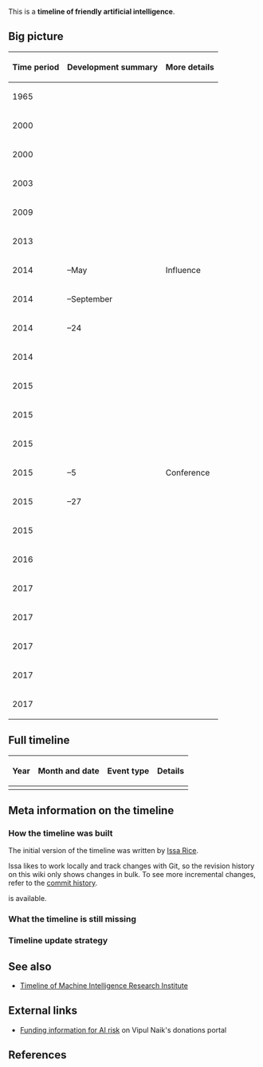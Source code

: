 This is a '''timeline of friendly artificial intelligence'''.

==Big picture==

{| class="wikitable"
! Time period !! Development summary !! More details
|-
| 1965 || || || {{w|I. J. Good}} [[w:Existential risk from artificial general intelligence#History|originates]] the concept of intelligence explosion in "Speculations Concerning the First Ultraintelligent Machine".
|-
| 2000 || {{dts|April}} || || {{w|Bill Joy}}'s article "{{w|Why The Future Doesn't Need Us}}" is published in ''[[w:Wired (magazine)|Wired]]''.
|-
| 2000 || {{dts|July 27}} || || [[wikipedia:Machine Intelligence Research Institute|Machine Intelligence Research Institute]] is founded as the Singularity Institute for Artificial Intelligence by Brian Atkins, Sabine Atkins (then Sabine Stoeckel) and Eliezer Yudkowsky. The organization's mission ("organization's primary exempt purpose" on Form 990) at the time is "Create a Friendly, self-improving Artificial Intelligence"; this mission would be in use during 2000–2006 and would change in 2007.<ref>{{cite web |url=https://intelligence.org/files/2000-SIAI990.pdf |title=Form 990-EZ 2000 |accessdate=June 1, 2017 |quote=Organization was incorporated in July 2000 and does not have a financial history for years 1996-1999.}}</ref>{{rp|3}}<ref>{{cite web |url=https://web.archive.org/web/20060704101132/http://www.singinst.org:80/about.html |title=About the Singularity Institute for Artificial Intelligence |accessdate=July 1, 2017 |quote=The Singularity Institute for Artificial Intelligence, Inc. (SIAI) was incorporated on July 27th, 2000 by Brian Atkins, Sabine Atkins (then Sabine Stoeckel) and Eliezer Yudkowsky. The Singularity Institute is a nonprofit corporation governed by the Georgia Nonprofit Corporation Code, and is federally tax-exempt as a 501(c)(3) public charity. At this time, the Singularity Institute is funded solely by individual donors.}}</ref>
|-
| 2003 || || || Nick Bostrom's paper "Ethical Issues in Advanced Artificial Intelligence" is published. The paper introduces the paperclip maximizer thought experiment.<ref>{{cite web |url=http://www.nickbostrom.com/ethics/ai.html |title=Ethical Issues In Advanced Artificial Intelligence |accessdate=July 25, 2017}}</ref>
|-
| 2009 || {{dts|December 11}} || || The third edition of ''[[wikipedia:Artificial Intelligence: A Modern Approach|Artificial Intelligence: A Modern Approach]]'' by [[wikipedia:Stuart J. Russell|Stuart J. Russell]] and [[wikipedia:Peter Norvig|Peter Norvig]] is published. In this edition, for the first time, Friendly AI is mentioned and Eliezer Yudkowsky is cited.
|-
| 2013 || {{dts|October 1}} || || [[w:Our Final Invention|Our Final Invention: Artificial Intelligence and the End of the Human Era]] by {{w|James Barrat}} is published. The book discusses risks from human-level of superhuman artificial intelligence.
|-
| 2014 || {{dts|March}}–May || Influence || [[wikipedia:Future of Life Institute|Future of Life Institute]] (FLI) is founded.<ref>{{cite web |url=http://lesswrong.com/lw/kcm/new_organization_future_of_life_institute_fli/ |title=New organization - Future of Life Institute (FLI) |author=Victoria Krakovna |accessdate=July 6, 2017 |publisher=[[wikipedia:LessWrong|LessWrong]] |quote=As of May 2014, there is an existential risk research and outreach organization based in the Boston area. The Future of Life Institute (FLI), spearheaded by Max Tegmark, was co-founded by Jaan Tallinn, Meia Chita-Tegmark, Anthony Aguirre and myself.}}</ref>
|-
| 2014 || {{dts|July}}–September || || [[wikipedia:Nick Bostrom|Nick Bostrom]]'s book ''[[wikipedia:Superintelligence: Paths, Dangers, Strategies|Superintelligence: Paths, Dangers, Strategies]]'' is published.
|-
| 2014 || {{dts|October 22}}–24 || || During an interview at the AeroAstro Centennial Symposium, Elon Musk calls artificial intelligence humanity's "biggest existential threat".<ref>{{cite web |url=https://www.theguardian.com/technology/2014/oct/27/elon-musk-artificial-intelligence-ai-biggest-existential-threat |author=Samuel Gibbs |date=October 27, 2014 |title=Elon Musk: artificial intelligence is our biggest existential threat |publisher=[[wikipedia:The Guardian|The Guardian]] |accessdate=July 25, 2017}}</ref><ref>{{cite web |url=http://webcast.amps.ms.mit.edu/fall2014/AeroAstro/index-Fri-PM.html |title=AeroAstro Centennial Webcast |accessdate=July 25, 2017 |quote=The high point of the MIT Aeronautics and Astronautics Department's 2014 Centennial celebration is the October 22-24 Centennial Symposium}}</ref>
|-
| 2014 || {{dts|December 2}} || || In an interview with BBC, Stephen Hawking states that advanced artificial intelligence could end the human race.<ref>{{cite web |url=http://www.bbc.com/news/technology-30290540 |title=Stephen Hawking warns artificial intelligence could end mankind |publisher=BBC News |date=December 2, 2014 |accessdate=July 25, 2017}}</ref>
|-
| 2015 || || || Daniel Dewey joins the Open Philanthropy Project.<ref>{{cite web |url=http://www.openphilanthropy.org/about/team/daniel-dewey |title=Daniel Dewey |publisher=Open Philanthropy Project |accessdate=July 25, 2017}}</ref> He begins as or would become Open Phil's program officer for potential risks from advanced artificial intelligence.
|-
| 2015 || {{dts|January}} || || The {{w|Open Letter on Artificial Intelligence}}, titled "Research Priorities for Robust and Beneficial Artificial Intelligence: an Open Letter", is published.
|-
| 2015 || {{dts|January 28}} || || During an "ask me anything" (AMA) session on reddit, Bill Gates states his concern about artificial superintelligence.<ref>{{cite web |url=https://www.reddit.com/r/IAmA/comments/2tzjp7/hi_reddit_im_bill_gates_and_im_back_for_my_third/co3r3g8/ |publisher=reddit |title=Hi Reddit, I'm Bill Gates and I'm back for my third AMA. Ask me anything. &bull; r/IAmA |accessdate=July 25, 2017}}</ref><ref>{{cite web |url=https://www.theguardian.com/technology/2015/jan/29/artificial-intelligence-strong-concern-bill-gates |author=Stuart Dredge |date=January 29, 2015 |title=Artificial intelligence will become strong enough to be a concern, says Bill Gates |publisher=[[wikipedia:The Guardian|The Guardian]] |accessdate=July 25, 2017}}</ref>
|-
| 2015 || {{dts|January 2}}–5 || Conference || ''The Future of AI: Opportunities and Challenges'', an AI safety conference, takes place in Puerto Rico. The conference is organized by the Future of Life Institute.<ref>{{cite web |url=https://futureoflife.org/2015/10/12/ai-safety-conference-in-puerto-rico/ |title=AI safety conference in Puerto Rico |publisher=Future of Life Institute |date=October 12, 2015 |accessdate=July 13, 2017}}</ref> Nate Soares of the Machine Intelligence Research Institute would later call this the "turning point" of when top academics begin to focus on AI risk.<ref>{{cite web |url=https://intelligence.org/2015/07/16/an-astounding-year/ |title=An Astounding Year |publisher=Machine Intelligence Research Institute |author=Nate Soares |date=July 16, 2015 |accessdate=July 13, 2017}}</ref>
|-
| 2015 || {{dts|January 22}}–27 || || Tim Urban publishes on {{w|Wait But Why}} a two-part series of blog posts about superhuman AI.<ref>{{cite web |url=https://waitbutwhy.com/2015/01/artificial-intelligence-revolution-1.html |title=The Artificial Intelligence Revolution: Part 1 |publisher=Wait But Why |date=January 22, 2017 |accessdate=July 25, 2017}}</ref><ref>{{cite web |url=https://waitbutwhy.com/2015/01/artificial-intelligence-revolution-2.html |title=The Artificial Intelligence Revolution: Part 2 |publisher=Wait But Why |date=January 27, 2015 |accessdate=July 25, 2017}}</ref>
|-
| 2015 || {{dts|October}} || || The Open Philanthropy Project first publishes its page on AI timelines.<ref>{{cite web |url=http://www.openphilanthropy.org/focus/global-catastrophic-risks/potential-risks-advanced-artificial-intelligence/ai-timelines |title=What Do We Know about AI Timelines? |publisher=Open Philanthropy Project |accessdate=July 25, 2017}}</ref>
|-
| 2016 || {{dts|April 7}} || || 80,000 Hours releases a new "problem profile" for risks from artificial intelligence, titled "Risks posed by artificial intelligence".<ref>{{cite web |url=https://80000hours.org/2016/04/why-and-how-to-use-your-career-to-make-artificial-intelligence-safe/ |title=How and why to use your career to make artificial intelligence safer |publisher=80,000 Hours |date=April 7, 2016 |accessdate=July 25, 2017}}</ref><ref>{{cite web |url=https://web.archive.org/web/20160627024909/https://80000hours.org/problem-profiles/artificial-intelligence-risk/ |title=Risks posed by artificial intelligence |publisher=80,000 Hours}}</ref>
|-
| 2017 || {{dts|April}} || || The Berkeley Existential Risk Initiative launches around this time to assist researchers working at institutions working to mitigate existential risk, including AI risk.<ref>{{cite web |url=https://intelligence.org/2017/05/10/may-2017-newsletter/ |title=May 2017 Newsletter |publisher=Machine Intelligence Research Institute |date=May 10, 2017 |accessdate=July 25, 2017 |quote=Interested parties may also wish to apply for the event coordinator position at the new Berkeley Existential Risk Initiative, which will help support work at CHAI and elsewhere.}}</ref><ref>{{cite web |url=http://effective-altruism.com/ea/19d/update_on_effective_altruism_funds/ |title=Update on Effective Altruism Funds |publisher=Effective Altruism Forum |date=April 20, 2017 |accessdate=July 25, 2017}}</ref>
|-
| 2017 || {{dts|April 6}} || || 80,000 Hours publishes an article about the pros and cons of working on AI safety, titled "Positively shaping the development of artificial intelligence".<ref>{{cite web |url=https://80000hours.org/problem-profiles/positively-shaping-artificial-intelligence/ |title=Positively shaping the development of artificial intelligence |publisher=80,000 Hours |accessdate=July 25, 2017}}</ref><ref>{{cite web |url=https://www.facebook.com/80000Hours/posts/1341451772603224 |title=Completely new article on the pros/cons of working on AI safety, and how to actually go about it |date=April 6, 2017}}</ref>
|-
| 2017 || {{dts|June 14}} || || 80,000 Hours publishes a guide to working in AI policy and strategy, written by Miles Brundage.<ref>{{cite web |url=https://www.facebook.com/80000Hours/posts/1416435978438136 |title=New in-depth guide to AI policy and strategy careers, written with Miles Brundage, a researcher at the University of Oxford’s Future of Humanity Institute |date=June 14 |publisher=80,000 Hours}}</ref>
|-
| 2017 || {{dts|June 21}} || || "Concrete Problems in AI Safety" is submitted to the {{w|arXiv}}.<ref>{{cite web |url=https://arxiv.org/abs/1606.06565 |title=[1606.06565] Concrete Problems in AI Safety |date=June 21, 2016 |accessdate=July 25, 2017}}</ref>
|-
| 2017 || {{dts|July 23}} || || During a Facebook Live broadcast from his backyard, Mark Zuckerberg reveals that he is "optimistic" about advanced artificial intelligence and that spreading concern about "doomsday scenarios" is "really negative and in some ways [&hellip;] pretty irresponsible".<ref>{{cite web |url=http://www.cnbc.com/2017/07/24/mark-zuckerberg-elon-musks-doomsday-ai-predictions-are-irresponsible.html |publisher=CNBC |title=Facebook CEO Mark Zuckerberg: Elon Musk's doomsday AI predictions are 'pretty irresponsible' |date=July 24, 2017 |author=Catherine Clifford |accessdate=July 25, 2017}}</ref>
|}

==Full timeline==

{| class="sortable wikitable"
! Year !! Month and date !! Event type !! Details
|-
|}

==Meta information on the timeline==

===How the timeline was built===

The initial version of the timeline was written by [[User:Issa|Issa Rice]].

Issa likes to work locally and track changes with Git, so the revision history on this wiki only shows changes in bulk. To see more incremental changes, refer to the [https://github.com/riceissa/issarice.com/commits/master/external/timelines.issarice.com/Timeline_of_friendly_artificial_intelligence.mediawiki commit history].

{{funding info}} is available.

===What the timeline is still missing===

===Timeline update strategy===

==See also==

* [[Timeline of Machine Intelligence Research Institute]]

==External links==

* [https://donations.vipulnaik.com/?cause_area_filter=AI+risk Funding information for AI risk] on Vipul Naik's donations portal

==References==

{{Reflist|30em}}
